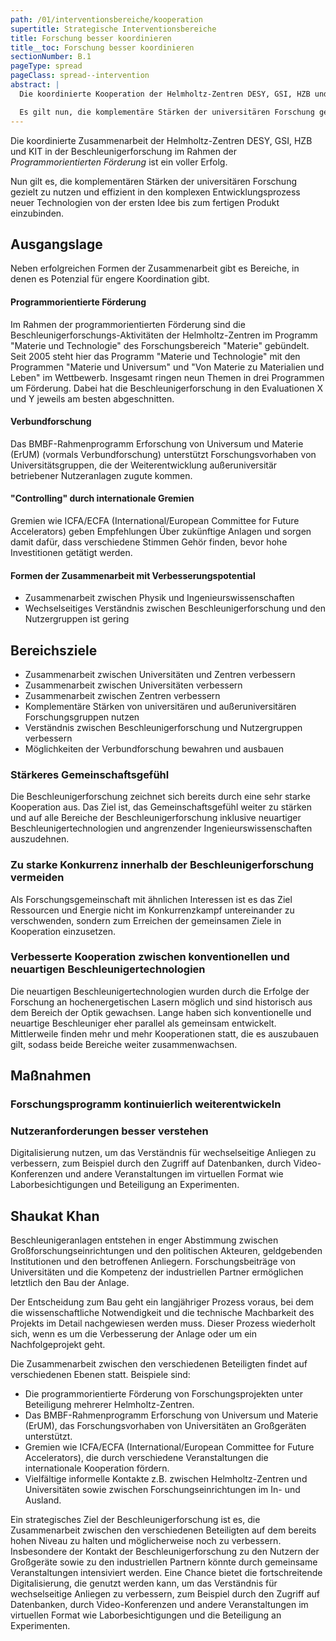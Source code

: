 ```yaml
---
path: /01/interventionsbereiche/kooperation
supertitle: Strategische Interventionsbereiche
title: Forschung besser koordinieren
title__toc: Forschung besser koordinieren
sectionNumber: B.1
pageType: spread
pageClass: spread--intervention
abstract: |
  Die koordinierte Kooperation der Helmholtz-Zentren DESY, GSI, HZB und KIT in der BeschleunigerZusammenarbeitforschung im Rahmen der _Programmorientierten Förderung_ ist ein voller Erfolg. {.orange}

  Es gilt nun, die komplementäre Stärken der universitären Forschung gezielt zu nutzen und in den komplexe Entwicklungsprozess neuer Technologien von der zunächst fixen Idee bis hin zum fertigen Produkt effizient zu integrieren. {.orange}
---
```



<div class="spread--left spread-area--intro">

Die koordinierte Zusammenarbeit der Helmholtz-Zentren DESY, GSI, HZB und KIT in der Beschleunigerforschung im Rahmen der _Programmorientierten Förderung_ ist ein voller Erfolg.

Nun gilt es, die komplementären Stärken der universitären Forschung gezielt zu nutzen und effizient in den komplexen Entwicklungsprozess neuer Technologien von der ersten Idee bis zum fertigen Produkt einzubinden.

</div>

<div class="spread--left spread-area--causal-map">

<CausalMap filter="cooperation" />

</div>

<div class="spread--right spread-area--c-1">

## Ausgangslage

Neben erfolgreichen Formen der Zusammenarbeit gibt es Bereiche, in denen es Potenzial für engere Koordination gibt.

#### Programmorientierte Förderung

Im Rahmen der programmorientierten Förderung sind die Beschleunigerforschungs-Aktivitäten der Helmholtz-Zentren im Programm "Materie und Technologie" des Forschungsbereich "Materie" gebündelt. Seit 2005 steht hier das Programm "Materie und Technologie" mit den Programmen "Materie und Universum" und "Von Materie zu Materialien und Leben" im Wettbewerb. Insgesamt ringen neun Themen in drei Programmen um Förderung. Dabei hat die Beschleunigerforschung in den Evaluationen X und Y jeweils am besten abgeschnitten.

#### Verbundforschung

Das BMBF-Rahmenprogramm Erforschung von Universum und Materie (ErUM) (vormals Verbundforschung) unterstützt Forschungsvorhaben von Universitätsgruppen, die der Weiterentwicklung außeruniversitär betriebener Nutzeranlagen zugute kommen.

#### "Controlling" durch internationale Gremien

Gremien wie ICFA/ECFA (International/European Committee for Future Accelerators) geben Empfehlungen Über zukünftige Anlagen und sorgen damit dafür, dass verschiedene Stimmen Gehör finden, bevor hohe Investitionen getätigt werden.

#### Formen der Zusammenarbeit mit Verbesserungspotential

- Zusammenarbeit zwischen Physik und Ingenieurswissenschaften
- Wechselseitiges Verständnis zwischen Beschleunigerforschung und den Nutzergruppen ist gering

</div>

<div class="spread--right spread-area--c-2">

## Bereichsziele

- Zusammenarbeit zwischen Universitäten und Zentren verbessern
- Zusammenarbeit zwischen Universitäten verbessern
- Zusammenarbeit zwischen Zentren verbessern
- Komplementäre Stärken von universitären und außeruniversitären Forschungsgruppen nutzen
- Verständnis zwischen Beschleunigerforschung und Nutzergruppen verbessern
- Möglichkeiten der Verbundforschung bewahren und ausbauen

### Stärkeres Gemeinschaftsgefühl

Die Beschleunigerforschung zeichnet sich bereits durch eine sehr starke Kooperation aus. Das Ziel ist, das Gemeinschaftsgefühl weiter zu stärken und auf alle Bereiche der Beschleunigerforschung inklusive neuartiger Beschleunigertechnologien und angrenzender Ingenieurswissenschaften auszudehnen.

### Zu starke Konkurrenz innerhalb der Beschleunigerforschung vermeiden

Als Forschungsgemeinschaft mit ähnlichen Interessen ist es das Ziel Ressourcen und Energie nicht im Konkurrenzkampf untereinander zu verschwenden, sondern zum Erreichen der gemeinsamen Ziele in Kooperation einzusetzen.

### Verbesserte Kooperation zwischen konventionellen und neuartigen Beschleunigertechnologien

Die neuartigen Beschleunigertechnologien wurden durch die Erfolge der Forschung an hochenergetischen Lasern möglich und sind historisch aus dem Bereich der Optik gewachsen. Lange haben sich konventionelle und neuartige Beschleuniger eher parallel als gemeinsam entwickelt. Mittlerweile finden mehr und mehr Kooperationen statt, die es auszubauen gilt, sodass beide Bereiche weiter zusammenwachsen.

</div>

<div class="spread--right spread-area--c-3">

## Maßnahmen

### Forschungsprogramm kontinuierlich weiterentwickeln

### Nutzeranforderungen besser verstehen

Digitalisierung nutzen, um das Verständnis für wechselseitige Anliegen zu verbessern, zum Beispiel durch den Zugriff auf Datenbanken, durch Video-Konferenzen und andere Veranstaltungen im virtuellen Format wie Laborbesichtigungen und Beteiligung an Experimenten.

</div>

<div class="spread--right spread-area--c-3 hidden">

## Shaukat Khan

Beschleunigeranlagen entstehen in enger Abstimmung zwischen Großforschungseinrichtungen und den politischen Akteuren, geldgebenden Institutionen und den betroffenen Anliegern. Forschungsbeiträge von Universitäten und die Kompetenz der industriellen Partner ermöglichen letztlich den Bau der Anlage.

Der Entscheidung zum Bau geht ein langjähriger Prozess voraus, bei dem die wissenschaftliche Notwendigkeit und die technische Machbarkeit des Projekts im Detail nachgewiesen werden muss. Dieser Prozess wiederholt sich, wenn es um die Verbesserung der Anlage oder um ein Nachfolgeprojekt geht.

Die Zusammenarbeit zwischen den verschiedenen Beteiligten findet auf verschiedenen Ebenen statt. Beispiele sind:

- Die programmorientierte Förderung von Forschungsprojekten unter Beteiligung mehrerer Helmholtz-Zentren.
- Das BMBF-Rahmenprogramm Erforschung von Universum und Materie (ErUM), das Forschungsvorhaben von Universitäten an Großgeräten unterstützt.
- Gremien wie ICFA/ECFA (International/European Committee for Future Accelerators), die durch verschiedene Veranstaltungen die internationale Kooperation fördern.
- Vielfältige informelle Kontakte z.B. zwischen Helmholtz-Zentren und Universitäten sowie zwischen Forschungseinrichtungen im In- und Ausland.

Ein strategisches Ziel der Beschleunigerforschung ist es, die Zusammenarbeit zwischen den verschiedenen Beteiligten auf dem bereits hohen Niveau zu halten und möglicherweise noch zu verbessern. Insbesondere der Kontakt der Beschleunigerforschung zu den Nutzern der Großgeräte sowie zu den industriellen Partnern könnte durch gemeinsame Veranstaltungen intensiviert werden.
Eine Chance bietet die fortschreitende Digitalisierung, die genutzt werden kann, um das Verständnis für wechselseitige Anliegen zu verbessern, zum Beispiel durch den Zugriff auf Datenbanken, durch Video-Konferenzen und andere Veranstaltungen im virtuellen Format wie Laborbesichtigungen und die Beteiligung an Experimenten.

</div>
